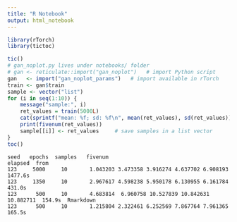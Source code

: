 ```yaml
---
title: "R Notebook"
output: html_notebook
---
```



```r
library(rTorch)
library(tictoc)

tic()
# gan_noplot.py lives under notebooks/ folder
# gan <- reticulate::import("gan_noplot")   # import Python script
gan   <- import("gan_noplot_params")   # import available in rTorch
train <- gan$train
sample <- vector("list")
for (i in seq(1:10)) {
    message("sample:", i)
    ret_values = train(5000L)
    cat(sprintf("mean: %f; sd: %f\n", mean(ret_values), sd(ret_values)))
    print(fivenum(ret_values))
    sample[[i]] <- ret_values     # save samples in a list vector
}
toc()
```


```
seed   epochs  samples   fivenum                                           elapsed  from
123     5000     10       1.043203 3.473358 3.916274 4.637702 6.908193     1477.6s
123     1350     10       2.967617 4.598238 5.950178 6.130955 6.161784      431.0s
123      500     10       4.683814  6.960758 10.527839 10.842631 10.882711  154.9s  Rmarkdown
123      500     10       1.215804 2.322461 6.252569 7.867764 7.961365      165.5s

```
